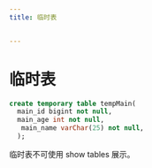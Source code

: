 ```yaml
---
title: 临时表


---
```


# 临时表

```sql
create temporary table tempMain(
  main_id bigint not null,
  main_age int not null,
   main_name varChar(25) not null,
  );
```

临时表不可使用 show tables 展示。

            